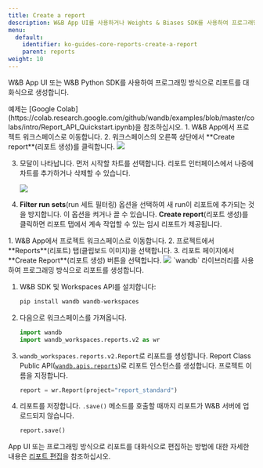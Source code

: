 ```yaml
---
title: Create a report
description: W&B App UI를 사용하거나 Weights & Biases SDK를 사용하여 프로그래밍 방식으로 W&B 리포트 를 만드세요.
menu:
  default:
    identifier: ko-guides-core-reports-create-a-report
    parent: reports
weight: 10
---
```


W&B App UI 또는 W&B Python SDK를 사용하여 프로그래밍 방식으로 리포트를 대화식으로 생성합니다.

<Note>
예제는 [Google Colab](https://colab.research.google.com/github/wandb/examples/blob/master/colabs/intro/Report_API_Quickstart.ipynb)을 참조하십시오.
</Note>

<Tabs>
<Tab title="App UI">
1. W&B App에서 프로젝트 워크스페이스로 이동합니다.
2. 워크스페이스의 오른쪽 상단에서 **Create report**(리포트 생성)를 클릭합니다.

   <Frame>
    <img src="/images/reports/create_a_report_button.png"  />
    </Frame>

3. 모달이 나타납니다. 먼저 시작할 차트를 선택합니다. 리포트 인터페이스에서 나중에 차트를 추가하거나 삭제할 수 있습니다.

    <Frame>
    <img src="/images/reports/create_a_report_modal.png"  />
    </Frame>

4. **Filter run sets**(run 세트 필터링) 옵션을 선택하여 새 run이 리포트에 추가되는 것을 방지합니다. 이 옵션을 켜거나 끌 수 있습니다. **Create report**(리포트 생성)를 클릭하면 리포트 탭에서 계속 작업할 수 있는 임시 리포트가 제공됩니다.
</Tab>
<Tab title="Report tab">
1. W&B App에서 프로젝트 워크스페이스로 이동합니다.
2. 프로젝트에서 **Reports**(리포트) 탭(클립보드 이미지)을 선택합니다.
3. 리포트 페이지에서 **Create Report**(리포트 생성) 버튼을 선택합니다.

   <Frame>
    <img src="/images/reports/create_report_button.png"  />
    </Frame>
</Tab>
<Tab title="W&B Python SDK">
`wandb` 라이브러리를 사용하여 프로그래밍 방식으로 리포트를 생성합니다.

1. W&B SDK 및 Workspaces API를 설치합니다:
    ```bash
    pip install wandb wandb-workspaces
    ```
2. 다음으로 워크스페이스를 가져옵니다.
    ```python
    import wandb
    import wandb_workspaces.reports.v2 as wr
    ```       
3. `wandb_workspaces.reports.v2.Report`로 리포트를 생성합니다. Report Class Public API([`wandb.apis.reports`](/ko/ref/python/public-api/api#reports))로 리포트 인스턴스를 생성합니다. 프로젝트 이름을 지정합니다.
    ```python
    report = wr.Report(project="report_standard")
    ```

4. 리포트를 저장합니다. `.save()` 메소드를 호출할 때까지 리포트가 W&B 서버에 업로드되지 않습니다.
    ```python
    report.save()
    ```

App UI 또는 프로그래밍 방식으로 리포트를 대화식으로 편집하는 방법에 대한 자세한 내용은 [리포트 편집](/ko/guides/core/reports/edit-a-report)을 참조하십시오.
</Tab>
</Tabs>
